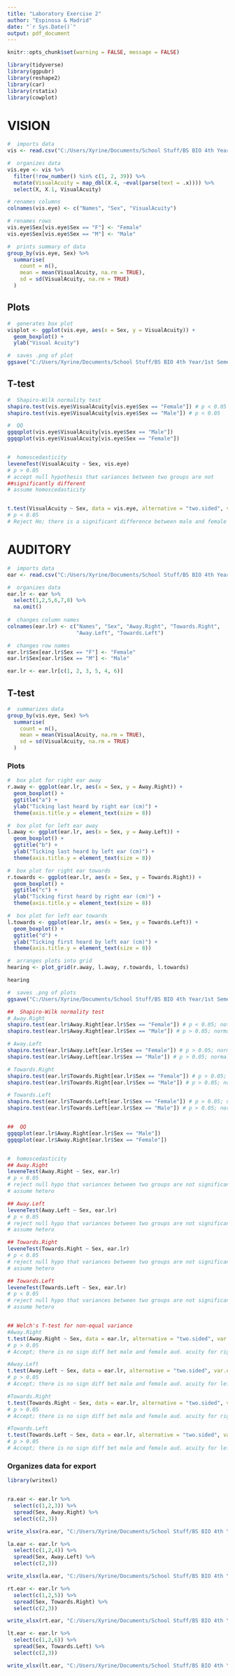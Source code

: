 ```yaml
---
title: "Laboratory Exercise 2"
author: "Espinosa & Madrid"
date: "`r Sys.Date()`"
output: pdf_document
---
```


```r
knitr::opts_chunk$set(warning = FALSE, message = FALSE)

```

```r

library(tidyverse)
library(ggpubr)
library(reshape2)
library(car)
library(rstatix)
library(cowplot)

```

# VISION
```r

#  imports data
vis <- read.csv("C:/Users/Xyrine/Documents/School Stuff/BS BIO 4th Year/1st Semester/BIO 118/Module 1/Module 1 - Laboratory Exercise/bio118-class/exercises/bio122-ex02/data/vision.csv")

```

```r

#  organizes data
vis.eye <- vis %>%
  filter(!row_number() %in% c(1, 2, 39)) %>%
  mutate(VisualAcuity = map_dbl(X.4, ~eval(parse(text = .x)))) %>%
  select(X, X.1, VisualAcuity)

# renames columns
colnames(vis.eye) <- c("Names", "Sex", "VisualAcuity")

# renames rows
vis.eye$Sex[vis.eye$Sex == "F"] <- "Female"
vis.eye$Sex[vis.eye$Sex == "M"] <- "Male"


```

```r

#  prints summary of data
group_by(vis.eye, Sex) %>%
  summarise(
    count = n(),
    mean = mean(VisualAcuity, na.rm = TRUE),
    sd = sd(VisualAcuity, na.rm = TRUE)
  )

```


## Plots
```r

#  generates box plot
visplot <- ggplot(vis.eye, aes(x = Sex, y = VisualAcuity)) + 
  geom_boxplot() + 
  ylab("Visual Acuity")

#  saves .png of plot
ggsave("C:/Users/Xyrine/Documents/School Stuff/BS BIO 4th Year/1st Semester/BIO 118/Module 1/Module 1 - Laboratory Exercise/bio118-class/exercises/bio122-ex02/plots/visplot.png")

```

## T-test
```r

#  Shapiro-Wilk normality test 
shapiro.test(vis.eye$VisualAcuity[vis.eye$Sex == "Female"]) # p < 0.05
shapiro.test(vis.eye$VisualAcuity[vis.eye$Sex == "Male"]) # p < 0.05

#  QQ 
ggqqplot(vis.eye$VisualAcuity[vis.eye$Sex == "Male"])
ggqqplot(vis.eye$VisualAcuity[vis.eye$Sex == "Female"])


#  homoscedasticity
leveneTest(VisualAcuity ~ Sex, vis.eye) 
# p > 0.05
# accept null hypothesis that variances between two groups are not
##significantly different
# assume homoscedasticity 


t.test(VisualAcuity ~ Sex, data = vis.eye, alternative = "two.sided", var.equal = TRUE)
# p < 0.05
# Reject Ho; there is a significant difference between male and female vision acuity


```



# AUDITORY
```r

#  imports data
ear <- read.csv("C:/Users/Xyrine/Documents/School Stuff/BS BIO 4th Year/1st Semester/BIO 118/Module 1/Module 1 - Laboratory Exercise/bio118-class/exercises/bio122-ex02/data/hear.csv")

```

```r

#  organizes data
ear.lr <- ear %>%
  select(1,2,5,6,7,8) %>%
  na.omit()
  
#  changes column names
colnames(ear.lr) <- c("Names", "Sex", "Away.Right", "Towards.Right", 
                      "Away.Left", "Towards.Left")

#  changes row names
ear.lr$Sex[ear.lr$Sex == "F"] <- "Female"
ear.lr$Sex[ear.lr$Sex == "M"] <- "Male"

ear.lr <- ear.lr[c(1, 2, 3, 5, 4, 6)]

```


## T-test
```r

#  summarizes data
group_by(vis.eye, Sex) %>%
  summarise(
    count = n(),
    mean = mean(VisualAcuity, na.rm = TRUE),
    sd = sd(VisualAcuity, na.rm = TRUE)
  )

```

### Plots
```r

#  box plot for right ear away
r.away <- ggplot(ear.lr, aes(x = Sex, y = Away.Right)) + 
  geom_boxplot() + 
  ggtitle("a") +
  ylab("Ticking last heard by right ear (cm)") + 
  theme(axis.title.y = element_text(size = 8))

#  box plot for left ear away
l.away <- ggplot(ear.lr, aes(x = Sex, y = Away.Left)) + 
  geom_boxplot() +
  ggtitle("b") +
  ylab("Ticking last heard by left ear (cm)") + 
  theme(axis.title.y = element_text(size = 8))

#  box plot for right ear towards
r.towards <- ggplot(ear.lr, aes(x = Sex, y = Towards.Right)) + 
  geom_boxplot() +
  ggtitle("c") +
  ylab("Ticking first heard by right ear (cm)") + 
  theme(axis.title.y = element_text(size = 8))

#  box plot for left ear towards
l.towards <- ggplot(ear.lr, aes(x = Sex, y = Towards.Left)) + 
  geom_boxplot() +
  ggtitle("d") +
  ylab("Ticking first heard by left ear (cm)") + 
  theme(axis.title.y = element_text(size = 8))

#  arranges plots into grid
hearing <- plot_grid(r.away, l.away, r.towards, l.towards)

hearing

#  saves .png of plots
ggsave("C:/Users/Xyrine/Documents/School Stuff/BS BIO 4th Year/1st Semester/BIO 118/Module 1/Module 1 - Laboratory Exercise/bio118-class/exercises/bio122-ex02/plots/earplot.png")


```


```r

##  Shapiro-Wilk normality test 
# Away.Right
shapiro.test(ear.lr$Away.Right[ear.lr$Sex == "Female"]) # p < 0.05; not normal
shapiro.test(ear.lr$Away.Right[ear.lr$Sex == "Male"]) # p > 0.05; normal

# Away.Left
shapiro.test(ear.lr$Away.Left[ear.lr$Sex == "Female"]) # p > 0.05; normal
shapiro.test(ear.lr$Away.Left[ear.lr$Sex == "Male"]) # p > 0.05; normal

# Towards.Right
shapiro.test(ear.lr$Towards.Right[ear.lr$Sex == "Female"]) # p > 0.05; normal
shapiro.test(ear.lr$Towards.Right[ear.lr$Sex == "Male"]) # p > 0.05; normal

# Towards.Left
shapiro.test(ear.lr$Towards.Left[ear.lr$Sex == "Female"]) # p > 0.05; normal
shapiro.test(ear.lr$Towards.Left[ear.lr$Sex == "Male"]) # p > 0.05; normal


##  QQ 
ggqqplot(ear.lr$Away.Right[ear.lr$Sex == "Male"])
ggqqplot(ear.lr$Away.Right[ear.lr$Sex == "Female"])


#  homoscedasticity
## Away.Right
leveneTest(Away.Right ~ Sex, ear.lr) 
# p < 0.05
# reject null hypo that variances between two groups are not significantly different
# assume hetero

## Away.Left
leveneTest(Away.Left ~ Sex, ear.lr) 
# p < 0.05
# reject null hypo that variances between two groups are not significantly different
# assume hetero

## Towards.Right
leveneTest(Towards.Right ~ Sex, ear.lr) 
# p < 0.05
# reject null hypo that variances between two groups are not significantly different
# assume hetero

## Towards.Left
leveneTest(Towards.Left ~ Sex, ear.lr) 
# p < 0.05
# reject null hypo that variances between two groups are not significantly different
# assume hetero


## Welch's T-test for non-equal variance
#Away.Right
t.test(Away.Right ~ Sex, data = ear.lr, alternative = "two.sided", var.equal = FALSE)
# p > 0.05
# Accept; there is no sign diff bet male and female aud. acuity for right away

#Away.Left
t.test(Away.Left ~ Sex, data = ear.lr, alternative = "two.sided", var.equal = FALSE)
# p > 0.05
# Accept; there is no sign diff bet male and female aud. acuity for left away

#Towards.Right
t.test(Towards.Right ~ Sex, data = ear.lr, alternative = "two.sided", var.equal = FALSE)
# p > 0.05
# Accept; there is no sign diff bet male and female aud. acuity for right towards

#Towards.Left
t.test(Towards.Left ~ Sex, data = ear.lr, alternative = "two.sided", var.equal = FALSE)
# p > 0.05
# Accept; there is no sign diff bet male and female aud. acuity for left towards


```



### Organizes data for export
```r


library(writexl)


ra.ear <- ear.lr %>%
  select(c(1,2,3)) %>%
  spread(Sex, Away.Right) %>%
  select(c(2,3))

write_xlsx(ra.ear, "C:/Users/Xyrine/Documents/School Stuff/BS BIO 4th Year/2nd Semester/BIO 122/lab/Exercise 2/data/iso/ra-ear.xlsx")

la.ear <- ear.lr %>%
  select(c(1,2,4)) %>%
  spread(Sex, Away.Left) %>%
  select(c(2,3))

write_xlsx(la.ear, "C:/Users/Xyrine/Documents/School Stuff/BS BIO 4th Year/2nd Semester/BIO 122/lab/Exercise 2/data/iso/la-ear.xlsx")

rt.ear <- ear.lr %>%
  select(c(1,2,5)) %>%
  spread(Sex, Towards.Right) %>%
  select(c(2,3))

write_xlsx(rt.ear, "C:/Users/Xyrine/Documents/School Stuff/BS BIO 4th Year/2nd Semester/BIO 122/lab/Exercise 2/data/iso/rt-ear.xlsx")

lt.ear <- ear.lr %>%
  select(c(1,2,6)) %>%
  spread(Sex, Towards.Left) %>%
  select(c(2,3))

write_xlsx(lt.ear, "C:/Users/Xyrine/Documents/School Stuff/BS BIO 4th Year/2nd Semester/BIO 122/lab/Exercise 2/data/iso/tl-ear.xlsx")


```






